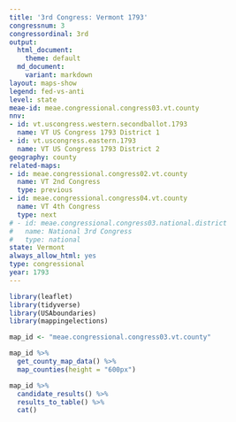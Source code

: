 ```yaml
---
title: '3rd Congress: Vermont 1793'
congressnum: 3
congressordinal: 3rd
output:
  html_document:
    theme: default
  md_document:
    variant: markdown
layout: maps-show
legend: fed-vs-anti
level: state
meae-id: meae.congressional.congress03.vt.county
nnv:
- id: vt.uscongress.western.secondballot.1793
  name: VT US Congress 1793 District 1
- id: vt.uscongress.eastern.1793
  name: VT US Congress 1793 District 2
geography: county
related-maps:
- id: meae.congressional.congress02.vt.county
  name: VT 2nd Congress
  type: previous
- id: meae.congressional.congress04.vt.county
  name: VT 4th Congress
  type: next
# - id: meae.congressional.congress03.national.district
#   name: National 3rd Congress
#   type: national
state: Vermont
always_allow_html: yes
type: congressional
year: 1793
---
```


```r
library(leaflet)
library(tidyverse)
library(USAboundaries)
library(mappingelections)

map_id <- "meae.congressional.congress03.vt.county"
```

<div class="map">

```r
map_id %>%
  get_county_map_data() %>%
  map_counties(height = "600px")
```

</div>

<div class="results-table">

```r
map_id %>%
  candidate_results() %>%
  results_to_table() %>%
  cat()
```

</div>
